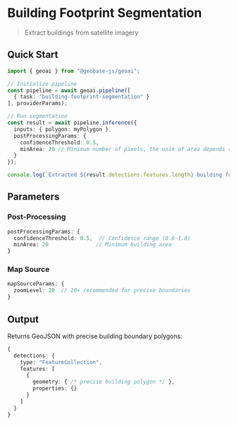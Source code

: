 
# Building Footprint Segmentation
> Extract buildings from satellite imagery

<VideoEmbed 
  src="https://geobase-docs.s3.amazonaws.com/geobase-ai-assets/building-footprint.mp4"
  title="Building Footprint Segmentation Demo"
/>

## Quick Start

```typescript
import { geoai } from "@geobase-js/geoai";

// Initialize pipeline
const pipeline = await geoai.pipeline([
  { task: "building-footprint-segmentation" }
], providerParams);

// Run segmentation
const result = await pipeline.inference({
  inputs: { polygon: myPolygon },
  postProcessingParams: { 
    confidenceThreshold: 0.5,
    minArea: 20 // Minimum number of pixels, the unit of area depends on the zoom level.
  }
});

console.log(`Extracted ${result.detections.features.length} building footprints`);
```

## Parameters

### Post-Processing
```typescript
postProcessingParams: {
  confidenceThreshold: 0.5,  // Confidence range (0.0-1.0)
  minArea: 20               // Minimum building area
}
```

### Map Source
```typescript
mapSourceParams: {
  zoomLevel: 20  // 20+ recommended for precise boundaries
}
```
## Output

Returns GeoJSON with precise building boundary polygons:

```typescript
{
  detections: {
    type: "FeatureCollection",
    features: [
      {
        geometry: { /* precise building polygon */ },
        properties: {}
      }
    ]
  }
}
```